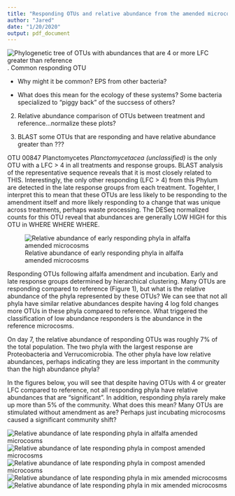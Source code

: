 ```yaml
---
title: "Responding OTUs and relative abundance from the amended microcosms"
author: "Jared"
date: "1/20/2020"
output: pdf_document
---
```


![Phylogenetic tree of OTUs with abundances that are 4 or more LFC greater than reference](resp_tree.png)
\newpage   
1. Common responding OTU  

+ Why might it be common? EPS from other bacteria?     

+ What does this mean for the ecology of these systems? Some bacteria specialized to "piggy back" of the succsess of others?      
  
2. Relative abundance comparison of OTUs between treatment and reference...normalize these plots?  

3. BLAST some OTUs that are responding and have relative abundance greater than ???  

\newpage
OTU 00847 Planctomycetes *Planctomycetacea (unclassified)* is the only OTU with a LFC > 4 in all treatments and response groups. BLAST analysis of the representative sequence reveals that it is most closely related to THIS. Interestingly, the only other responding (LFC > 4) from this Phylum are detected in the late response groups from each treatment. Togehter, I interpret this to mean that these OTUs are less likely to be responding to the amendment itself and more likely responding to a change that was unique across treatments, perhaps waste processing. The DESeq normalized counts for this OTU reveal that abundances are generally LOW HIGH for this OTU in WHERE WHERE WHERE. 

![Relative abundance of early responding phyla in alfalfa amended microcosms](alfalfa_early_area_responders.png)

Responding OTUs following alfalfa amendment and incubation. Early and late response groups determined by hierarchical clustering. Many OTUs are responding compared to reference (Figure 1), but what is the relative abundance of the phyla represented by these OTUs? 
We can see that not all phyla have similar relative abundances despite having 4 log fold changes more OTUs in these phyla compared to reference. What triggered the classification of low abundance responders is the abundance in the reference microcosms. 

On day 7, the relative abundance of responding OTUs was roughly 7% of the total population. The two phyla with the largest response are Proteobacteria and Verrucomicrobia. The other phyla have low relative abundances, perhaps indicating they are less important in the community than the high abundance phyla? 

In the figures below, you will see that despite having OTUs with 4 or greater LFC compared to reference, not all responding phyla have relative abundances that are "significant". In addition, responding phyla rarely make up more than 5% of the community. What does this mean? Many OTUs are stimulated without amendment as are? Perhaps just incubating microcosms caused a significant community shift? 

![Relative abundance of late responding phyla in alfalfa amended microcosms](alfalfa_late_area_responders.png)
![Relative abundance of late responding phyla in compost amended microcosms](compost_early_area_responders.png)
![Relative abundance of late responding phyla in compost amended microcosms](compost_late_area_responders.png)
![Relative abundance of late responding phyla in mix amended microcosms](mix_early_area_responders.png)
![Relative abundance of late responding phyla in mix amended microcosms](mix_late_area_responders.png)
